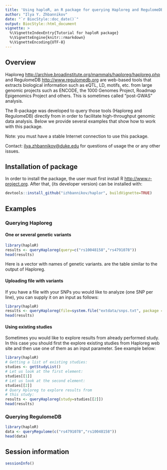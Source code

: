 ```yaml
---
title: 'Using haploR, an R package for querying Haploreg and RegulomeDB'
author: "Ilya Y. Zhbannikov"
date: "`r BiocStyle::doc_date()`"
output: BiocStyle::html_document
vignette: >
  %\VignetteIndexEntry{Tutorial for haploR package}
  %\VignetteEngine{knitr::rmarkdown}
  %\VignetteEncoding{UTF-8}
---
```



## Overview

Haploreg <http://archive.broadinstitute.org/mammals/haploreg/haploreg.php> and 
RegulomeDB <http://www.regulomedb.org>
are web-based tools that extracts biological information such as eQTL, 
LD, motifs, etc. from large genomic projects such as ENCODE, 
the 1000 Genomes Project, Roadmap Epigenomics Project and others. 
This is sometimes called "post-GWAS" analysis.

The R-package \texttt{haploR} was developed to query 
those tools (Haploreg and RegulomeDB) directly from 
\texttt{R} in order to facilitate high-throughput 
genomic data analysis. Below we provide several examples 
that show how to work with this package.

Note: you must have a stable Internet connection 
to use this package.

Contact: <ilya.zhbannikov@duke.edu> for questions of 
usage the \texttt{haploR} or any other issues.



## Installation of \emph{haploR} package

In order to install the \emph{haploR} package, the user must first install R <http://www.r-project.org>. After that, \emph{haploR} (its developer version) can be installed with:

```r
devtools::install_github("izhbannikov/haplor", buildVignette=TRUE)
```

## Examples

### Querying Haploreg
#### One or several genetic variants

```r
library(haploR)
results <- queryHaploreg(query=c("rs10048158","rs4791078"))
head(results)
```

Here \texttt{query} is a vector with names of genetic variants. 
\texttt{results} are the table similar to the output of Haploreg.

#### Uploading file with variants

If you have a file with your SNPs you would like 
to analyze (one SNP per line), you can 
supply it on an input as follows:

```r
library(haploR)
results <- queryHaploreg(file=system.file("extdata/snps.txt", package = "haploR"))
head(results)
```

#### Using existing studies

Sometimes you would like to explore results from 
already performed study. In this case you should 
first the explore existing studies from 
Haploreg web site and then use one of 
them as an input parameter. See example below:

```r
library(haploR)
# Getting a list of existing studies:
studies <- getStudyList()
# Let us look at the first element:
studies[[1]]
# Let us look at the second element:
studies[[2]]
# Query Hploreg to explore results from 
# this study:
results <- queryHaploreg(study=studies[[2]])
head(results)
```

### Querying RegulomeDB

```r
library(haploR)
data <- queryRegulome(c("rs4791078","rs10048158"))
head(data)
```


## Session information
```r
sessionInfo()
```
